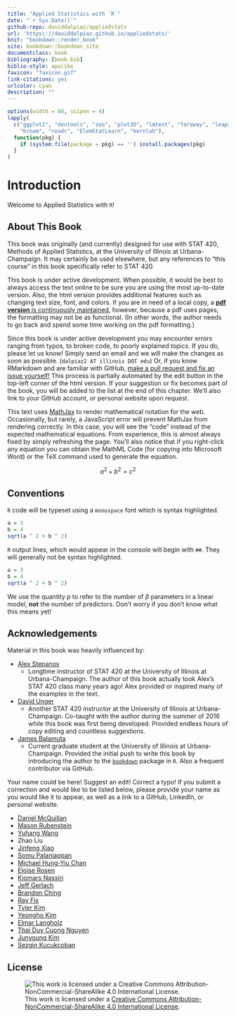 ```yaml
--- 
title: "Applied Statistics with `R`"
date: "`r Sys.Date()`"
github-repo: daviddalpiaz/appliedstats
url: 'https\://daviddalpiaz.github.io/appliedstats/'
knit: "bookdown::render_book"
site: bookdown::bookdown_site
documentclass: book
bibliography: [book.bib]
biblio-style: apalike
favicon: "favicon.gif"
link-citations: yes
urlcolor: cyan
description: ""
---
```


```r
options(width = 80, scipen = 4)
lapply(
  c("ggplot2", "devtools", "zoo", "plot3D", "lmtest", "faraway", "leaps", 
    "broom", "readr", "ElemStatLearn", "kernlab"), 
  function(pkg) {
    if (system.file(package = pkg) == '') install.packages(pkg)
  }
)
```

# Introduction

Welcome to Applied Statistics with `R`!

## About This Book

This book was originally (and currently) designed for use with STAT 420, Methods of Applied Statistics, at the University of Illinois at Urbana-Champaign. It may certainly be used elsewhere, but any references to "this course" in this book specifically refer to STAT 420.

This book is under active development. When possible, it would be best to always access the text online to be sure you are using the most up-to-date version. Also, the html version provides additional features such as changing text size, font, and colors. If you are in need of a local copy, a [**pdf version** is continuously maintained](http://daviddalpiaz.github.io/appliedstats/applied_statistics.pdf){target="_blank"}, however, because a pdf uses pages, the formatting may not be as functional. (In other words, the author needs to go back and spend some time working on the pdf formatting.)

Since this book is under active development you may encounter errors ranging from typos, to broken code, to poorly explained topics. If you do, please let us know! Simply send an email and we will make the changes as soon as possible. (`dalpiaz2 AT illinois DOT edu`) Or, if you know RMarkdown and are familiar with GitHub, [make a pull request and fix an issue yourself!](https://github.com/daviddalpiaz/appliedstats){target="_blank"} This process is partially automated by the edit button in the top-left corner of the html version. If your suggestion or fix becomes part of the book, you will be added to the list at the end of this chapter. We'll also link to your GitHub account, or personal website upon request.

This text uses [MathJax](https://www.mathjax.org/){target="_blank"} to render mathematical notation for the web. Occasionally, but rarely, a JavaScript error will prevent MathJax from rendering correctly. In this case, you will see the "code" instead of the expected mathematical equations. From experience, this is almost always fixed by simply refreshing the page. You'll also notice that if you right-click any equation you can obtain the MathML Code (for copying into Microsoft Word) or the TeX command used to generate the equation.

$$
a^2 + b^2 = c^2
$$

## Conventions

`R` code will be typeset using a `monospace` font which is syntax highlighted.

```r
a = 3
b = 4
sqrt(a ^ 2 + b ^ 2)
```

`R` output lines, which would appear in the console will begin with `##`. They will generally not be syntax highlighted.

```r
a = 3
b = 4
sqrt(a ^ 2 + b ^ 2)
```

We use the quantity $p$ to refer to the number of $\beta$ parameters in a linear model, **not** the number of predictors. Don't worry if you don't know what this means yet!

## Acknowledgements

Material in this book was heavily influenced by:

- [Alex Stepanov](https://stat.illinois.edu/directory/profile/stepanov)
    - Longtime instructor of STAT 420 at the University of Illinois at Urbana-Champaign. The author of this book actually took Alex's STAT 420 class many years ago! Alex provided or inspired many of the examples in the text.
- [David Unger](http://publish.illinois.edu/dunger/){target="_blank"}
    - Another STAT 420 instructor at the University of Illinois at Urbana-Champaign. Co-taught with the author during the summer of 2016 while this book was first being developed. Provided endless hours of copy editing and countless suggestions.
- [James Balamuta](http://www.thecoatlessprofessor.com/){target="_blank"}
    - Current graduate student at the University of Illinois at Urbana-Champaign. Provided the initial push to write this book by introducing the author to the [`bookdown`](https://bookdown.org/yihui/bookdown/){target="_blank"} package in `R`. Also a frequent contributor via GitHub.

Your name could be here! Suggest an edit! Correct a typo! If you submit a correction and would like to be listed below, please provide your name as you would like it to appear, as well as a link to a GitHub, LinkedIn, or personal website.

- [Daniel McQuillan](https://github.com/dmcquillan314){target="_blank"}
- [Mason Rubenstein](https://github.com/mruben09){target="_blank"}
- [Yuhang Wang](https://github.com/yuhangwang){target="_blank"}
- Zhao Liu
- [Jinfeng Xiao](https://github.com/JinfengXiao){target="_blank"}
- [Somu Palaniappan](https://www.linkedin.com/in/somupalaniappan){target="_blank"}
- [Michael Hung-Yiu Chan](https://www.linkedin.com/in/michaelchan2newyork){target="_blank"}
- [Eloise Rosen](https://github.com/EloiseRosen){target="_blank"}
- [Kiomars Nassiri](https://www.linkedin.com/in/kiomars-nassiri-kahnamooee/){target="_blank"}
- [Jeff Gerlach](https://github.com/jeffgerlach){target="_blank"}
- [Brandon Ching](https://github.com/linuxdream){target="_blank"}
- [Ray Fix](https://github.com/rayfix){target="_blank"}
- [Tyler Kim](https://github.com/tyler-thetyrant/){target="_blank"}
- [Yeongho Kim](https://github.com/yeonghoey/){target="_blank"}
- [Elmar Langholz](https://github.com/langholz/){target="_blank"}
- [Thai Duy Cuong Nguyen](https://www.linkedin.com/in/dnguyen5){target="_blank"}
- [Junyoung Kim](https://github.com/junkim327){target="_blank"}
- [Sezgin Kucukcoban](https://www.linkedin.com/in/ksezgin){target="_blank"}

## License

![This work is licensed under a [Creative Commons Attribution-NonCommercial-ShareAlike 4.0 International License](http://creativecommons.org/licenses/by-nc-sa/4.0/).](images/cc.png)
